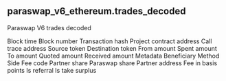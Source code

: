 ## paraswap_v6_ethereum.trades_decoded 
Paraswap V6 trades decoded

<ParamField path="blockTime">
Block time
</ParamField>
<ParamField path="blockNumber">
Block number
</ParamField>
<ParamField path="txHash">
Transaction hash
</ParamField>
<ParamField path="projectContractAddress">
Project contract address
</ParamField>
<ParamField path="callTraceAddress">
Call trace address
</ParamField>
<ParamField path="srcToken">
Source token
</ParamField>
<ParamField path="destToken">
Destination token
</ParamField>
<ParamField path="fromAmount">
From amount
</ParamField>
<ParamField path="spentAmount">
Spent amount
</ParamField>
<ParamField path="toAmount">
To amount
</ParamField>
<ParamField path="quotedAmount">
Quoted amount
</ParamField>
<ParamField path="receivedAmount">
Received amount
</ParamField>
<ParamField path="metadata">
Metadata
</ParamField>
<ParamField path="beneficiary">
Beneficiary
</ParamField>
<ParamField path="method">
Method
</ParamField>
<ParamField path="side">
Side
</ParamField>
<ParamField path="feeCode">
Fee code
</ParamField>
<ParamField path="partnerShare">
Partner share
</ParamField>
<ParamField path="paraswapShare">
Paraswap share
</ParamField>
<ParamField path="partnerAddress">
Partner address
</ParamField>
<ParamField path="feeBps">
Fee in basis points
</ParamField>
<ParamField path="isReferral">
Is referral
</ParamField>
<ParamField path="isTakeSurplus">
Is take surplus
</ParamField>
